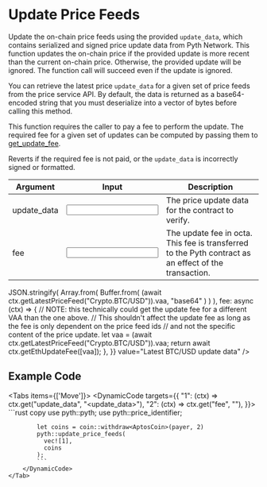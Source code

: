 
# Update Price Feeds

Update the on-chain price feeds using the provided `update_data`, which contains serialized and signed price update data from Pyth Network.
This function updates the on-chain price if the provided update is more recent than the current on-chain price.
Otherwise, the provided update will be ignored.
The function call will succeed even if the update is ignored.

You can retrieve the latest price `update_data` for a given set of price feeds from the price service API.
By default, the data is returned as a base64-encoded string that you must deserialize into a vector of bytes before calling this method.

This function requires the caller to pay a fee to perform the update.
The required fee for a given set of updates can be computed by passing them to [get_update_fee](get-update-fee).

Reverts if the required fee is not paid, or the `update_data` is incorrectly signed or formatted.

<div className="mt-6 overflow-x-auto">

| Argument                                                         | Input                                                      | Description                                                                                           |
| ---------------------------------------------------------------- | ---------------------------------------------------------- | ----------------------------------------------------------------------------------------------------- |
| <Arg required={true} type="vector<vector<u8>>">update_data</Arg> | <Input id="update_data" format={InputFormats.ByteArray} /> | The price update data for the contract to verify.                                                     |
| <Arg required={true} type="Coin<AptosCoin>">fee</Arg>            | <Input id="fee" format={InputFormats.BigInt}/>             | The update fee in octa. This fee is transferred to the Pyth contract as an effect of the transaction. |

</div>

<Examples>
  <Example
    keyValues={{
      update_data: async (ctx) =>
        JSON.stringify(
          Array.from(
            Buffer.from(
              (await ctx.getLatestPriceFeed("Crypto.BTC/USD")).vaa,
              "base64"
            )
          )
        ),
      fee: async (ctx) => {
        // NOTE: this technically could get the update fee for a different VAA than the one above.
        // This shouldn't affect the update fee as long as the fee is only dependent on the price feed ids
        // and not the specific content of the price update.
        let vaa = (await ctx.getLatestPriceFeed("Crypto.BTC/USD")).vaa;
        return await ctx.getEthUpdateFee([vaa]);
      },
    }}
    value="Latest BTC/USD update data"
  />
</Examples>

## Example Code

<Tabs items={['Move']}>
    <Tab>
        <DynamicCode targets={{
            "1": (ctx) => ctx.get("update_data", "<update_data>"),
            "2": (ctx) => ctx.get("fee", "<fee>"),
        }}>
            ```rust copy
            use pyth::pyth;
            use pyth::price_identifier;

            let coins = coin::withdraw<AptosCoin>(payer, 2)
            pyth::update_price_feeds(
              vec![1],
              coins
            );
            ```
        </DynamicCode>
    </Tab>

</Tabs>
